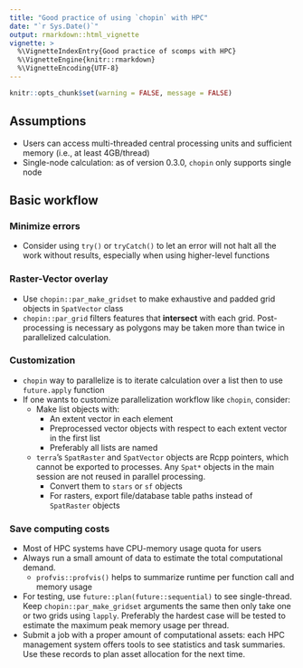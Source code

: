 ```yaml
---
title: "Good practice of using `chopin` with HPC"
date: "`r Sys.Date()`"
output: rmarkdown::html_vignette
vignette: >
  %\VignetteIndexEntry{Good practice of scomps with HPC}
  %\VignetteEngine{knitr::rmarkdown}
  %\VignetteEncoding{UTF-8}
---
```



```r
knitr::opts_chunk$set(warning = FALSE, message = FALSE)
```

## Assumptions
- Users can access multi-threaded central processing units and sufficient memory (i.e., at least 4GB/thread)
- Single-node calculation: as of version 0.3.0, `chopin` only supports single node 

## Basic workflow

### Minimize errors
- Consider using `try()` or `tryCatch()` to let an error will not halt all the work without results, especially when using higher-level functions

### Raster-Vector overlay
- Use `chopin::par_make_gridset` to make exhaustive and padded grid objects in `SpatVector` class
- `chopin::par_grid` filters features that **intersect** with each grid. Post-processing is necessary as polygons may be taken more than twice in parallelized calculation.

### Customization
- `chopin` way to parallelize is to iterate calculation over a list then to use `future.apply` function
- If one wants to customize parallelization workflow like `chopin`, consider:
    - Make list objects with: 
        - An extent vector in each element
        - Preprocessed vector objects with respect to each extent vector in the first list
        - Preferably all lists are named 
    - `terra`'s `SpatRaster` and `SpatVector` objects are Rcpp pointers, which cannot be exported to processes. Any `Spat*` objects in the main session are not reused in parallel processing.
        - Convert them to `stars` or `sf` objects
        - For rasters, export file/database table paths instead of `SpatRaster` objects

### Save computing costs
- Most of HPC systems have CPU-memory usage quota for users
- Always run a small amount of data to estimate the total computational demand.
    - `profvis::profvis()` helps to summarize runtime per function call and memory usage 
- For testing, use `future::plan(future::sequential)` to see single-thread. Keep `chopin::par_make_gridset` arguments the same then only take one or two grids using `lapply`. Preferably the hardest case will be tested to estimate the maximum peak memory usage per thread.
- Submit a job with a proper amount of computational assets: each HPC management system offers tools to see statistics and task summaries. Use these records to plan asset allocation for the next time. 
